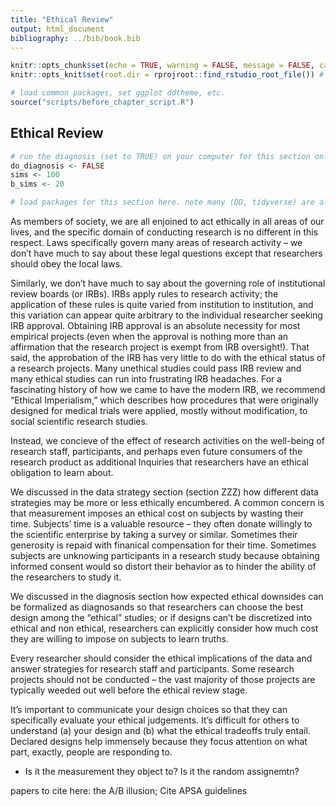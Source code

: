 ```yaml
---
title: "Ethical Review"
output: html_document
bibliography: ../bib/book.bib 
---
```


<!-- note do_bookdown is set in index.rmd, so we know if you're running just this .Rmd or compiling the book-->
```r
knitr::opts_chunk$set(echo = TRUE, warning = FALSE, message = FALSE, cache = FALSE)
knitr::opts_knit$set(root.dir = rprojroot::find_rstudio_root_file()) # files are all relative to RStudio project home
```

```r
# load common packages, set ggplot ddtheme, etc.
source("scripts/before_chapter_script.R")
```

<!-- start post here, do not edit above -->

## Ethical Review

<!-- make sure to rename the section title below -->

```r
# run the diagnosis (set to TRUE) on your computer for this section only before pushing to Github. no diagnosis will ever take place on github.
do_diagnosis <- FALSE
sims <- 100
b_sims <- 20
```

```r
# load packages for this section here. note many (DD, tidyverse) are already available, see scripts/package-list.R
```

As members of society, we are all enjoined to act ethically in all areas of our lives, and the specific domain of conducting research is no different in this respect. Laws specifically govern many areas of research activity -- we don't have much to say about these legal questions except that researchers should obey the local laws. 

Similarly, we don't have much to say about the governing role of institutional review boards (or IRBs). IRBs apply rules to research activity; the application of these rules is quite varied from institution to institution, and this variation can appear quite arbitrary to the individual researcher seeking IRB approval. Obtaining IRB approval is an absolute necessity for most empirical projects (even when the approval is nothing more than an affirmation that the research project is exempt from IRB oversight!). That said, the approbation of the IRB has very little to do with the ethical status of a research projects. Many unethical studies could pass IRB review and many ethical studies can run into frustrating IRB headaches. For a fascinating history of how we came to have the modern IRB, we recommend "Ethical Imperialism," which describes how procedures that were originally designed for medical trials were applied, mostly without modification, to social scientific research studies.

Instead, we concieve of the effect of research activities on the well-being of research staff, participants, and perhaps even future consumers of the research product as additional Inquiries that researchers have an ethical obligation to learn about. 

We discussed in the data strategy section (section ZZZ) how different data strategies may be more or less ethically encumbered. A common concern is that measurement imposes an ethical cost on subjects by wasting their time. Subjects' time is a valuable resource -- they often donate willingly to the scientific enterprise by taking a survey or similar. Sometimes their generosity is repaid with finanical compensation for their time. Sometimes subjects are unknowing participants in a research study because obtaining informed consent would so distort their behavior as to hinder the ability of the researchers to study it.

We discussed in the diagnosis section how expected ethical downsides can be formalized as diagnosands so that researchers can choose the best design among the "ethical" studies; or if designs can't be discretized into ethical and non ethical, researchers can explicitly consider how much cost they are willing to impose on subjects to learn truths.

Every researcher should consider the ethical implications of the data and answer strategies for research staff and participants. Some research projects should not be conducted -- the vast majority of those projects are typically weeded out well before the ethical review stage.

It's important to communicate your design choices so that they can specifically evaluate your ethical judgements. It's difficult for others to understand (a) your design and (b) what the ethical tradeoffs truly entail. Declared designs help immensely because they focus attention on what part, exactly, people are responding to.

- Is it the measurement they object to? Is it the random assignemtn? 

papers to cite here: the A/B illusion; Cite APSA guidelines


